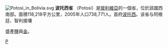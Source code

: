 [[File:Potosi_in_Bolivia.svg|right]]
'''波托西省''' （Potosí）是[[玻利維亞|玻利維亞]]的一個省，位於該國西南部。面積118,218平方公里，2005年人口738,771人。首府[[波托西|波托西]]。该省与阿根廷、智利接壤

盛產[[盐_(化学)|鹽]]與[[金|金]]。


{{南美洲地理小作品}}
{{玻利维亚行政区划}}

[[Category:玻利維亞行政區劃|P]]